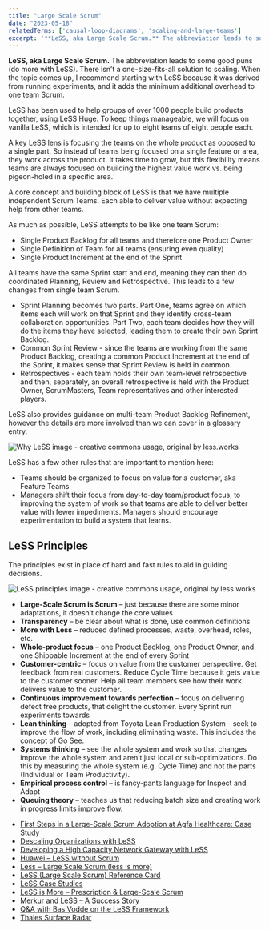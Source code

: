 ```yaml
---
title: "Large Scale Scrum"
date: "2023-05-18"
relatedTerms: ['causal-loop-diagrams', 'scaling-and-large-teams']
excerpt: '**LeSS, aka Large Scale Scrum.** The abbreviation leads to some good puns (do more with'
---
```


**LeSS, aka Large Scale Scrum.** The abbreviation leads to some good puns (do more with LeSS). There isn’t a one-size-fits-all solution to scaling. When the topic comes up, I recommend starting with LeSS because it was derived from running experiments, and it adds the minimum additional overhead to one team Scrum.

LeSS has been used to help groups of over 1000 people build products together, using LeSS Huge. To keep things manageable, we will focus on vanilla LeSS, which is intended for up to eight teams of eight people each.

A key LeSS lens is focusing the teams on the whole product as opposed to a single part. So instead of teams being focused on a single feature or area, they work across the product. It takes time to grow, but this flexibility means teams are always focused on building the highest value work vs. being pigeon-holed in a specific area.

A core concept and building block of LeSS is that we have multiple independent Scrum Teams. Each able to deliver value without expecting help from other teams.

As much as possible, LeSS attempts to be like one team Scrum:

- Single Product Backlog for all teams and therefore one Product Owner
- Single Definition of Team for all teams (ensuring even quality)
- Single Product Increment at the end of the Sprint

All teams have the same Sprint start and end, meaning they can then do coordinated Planning, Review and Retrospective. This leads to a few changes from single team Scrum.

- Sprint Planning becomes two parts. Part One, teams agree on which items each will work on that Sprint and they identify cross-team collaboration opportunities. Part Two, each team decides how they will do the items they have selected, leading them to create their own Sprint Backlog.
- Common Sprint Review - since the teams are working from the same Product Backlog, creating a common Product Increment at the end of the Sprint, it makes sense that Sprint Review is held in common.
- Retrospectives - each team holds their own team-level retrospective and then, separately, an overall retrospective is held with the Product Owner, ScrumMasters, Team representatives and other interested players.

LeSS also provides guidance on multi-team Product Backlog Refinement, however the details are more involved than we can cover in a glossary entry.

![Why LeSS image - creative commons usage, original by less.works ](src/content/glossary/less-large-scale-scrum/images/why-LeSS.png)

LeSS has a few other rules that are important to mention here:

- Teams should be organized to focus on value for a customer, aka Feature Teams
- Managers shift their focus from day-to-day team/product focus, to improving the system of work so that teams are able to deliver better value with fewer impediments. Managers should encourage experimentation to build a system that learns.

## LeSS Principles

The principles exist in place of hard and fast rules to aid in guiding decisions.

![LeSS principles image - creative commons usage, original by less.works ](src/content/glossary/less-large-scale-scrum/images/LeSS-principles.png)

- **Large-Scale Scrum is Scrum** – just because there are some minor adaptations, it doesn’t change the core values
- **Transparency** – be clear about what is done, use common definitions
- **More with Less** – reduced defined processes, waste, overhead, roles, etc.
- **Whole-product focus** – one Product Backlog, one Product Owner, and one Shippable Increment at the end of every Sprint
- **Customer-centric** – focus on value from the customer perspective. Get feedback from real customers. Reduce Cycle Time because it gets value to the customer sooner. Help all team members see how their work delivers value to the customer.
- **Continuous improvement towards perfection** – focus on delivering defect free products, that delight the customer. Every Sprint run experiments towards
- **Lean thinking** – adopted from Toyota Lean Production System - seek to improve the flow of work, including eliminating waste. This includes the concept of Go See.
- **Systems thinking** – see the whole system and work so that changes improve the whole system and aren’t just local or sub-optimizations. Do this by measuring the whole system (e.g. Cycle Time) and not the parts (Individual or Team Productivity).
- **Empirical process control** – is fancy-pants language for Inspect and Adapt
- **Queuing theory** – teaches us that reducing batch size and creating work in progress limits improve flow.

<HighlightBox heading="Resource Links" variant="resourceLinks">

- [First Steps in a Large-Scale Scrum Adoption at Agfa Healthcare: Case Study](https://less.works/case-studies/agfa-healthcare.html)
- [Descaling Organizations with LeSS](https://less.works/blog/2015/05/08/less-scaling-descaling-organizations-with-less)
- [Developing a High Capacity Network Gateway with LeSS](https://www.infoq.com/articles/network-gateway-less)
- [Huawei – LeSS without Scrum](https://less.works/case-studies/huawei)
- [Less – Large Scale Scrum (less is more)](https://less.works/)
- [LeSS (Large Scale Scrum) Reference Card](https://less.works/resources/LeSS-rules-cards.pdf) 
- [LeSS Case Studies](https://less.works/case-studies/index.html)
- [LeSS is More – Prescription & Large-Scale Scrum](https://www.agilecentre.com/less-is-more/)
- [Merkur and LeSS – A Success Story](https://less.works/case-studies/merkur.html)
- [Q&A with Bas Vodde on the LeSS Framework](https://www.infoq.com/articles/less-framework)
- [Thales Surface Radar](https://less.works/case-studies/thales-surface-radar.html)

</HighlightBox>

